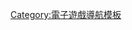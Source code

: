 {{Navbox
 | name = 各平台游戏列表
 | state = {{{state<includeonly>|autocollapse</includeonly>}}}
 | title = [[電子遊戲列表#按平台分类|各平台游戏列表]]
 | listclass = hlist

 | group1 = {{le|Amstrad}}
 | list1 =
* {{le|Amstrad-CPC游戏列表|List of Amstrad CPC games|Amstrad-CPC}}
* {{le|Amstrad-PCW游戏列表|List of Amstrad PCW games|Amstrad-PCW}}

 | group2 = [[蘋果公司|Apple]]
 | list2 =
* {{le|Apple II游戏列表|List of Apple II games|Apple II}}
** {{le|Apple IIGS游戏列表|List of Apple IIGS games|Apple IIGS}}
* {{le|Macintosh游戏列表|List of Macintosh games|Macintosh}}
* [[Apple Pippin|Pippin]]
* {{le|iPod游戏|iPod game}}
* {{le|iOS游戏列表|List of iOS games|iOS}}

 | group3 = [[雅达利]]
 | list3 =
* [[雅达利2600游戏列表|2600]]
* {{le|雅达利5200游戏列表|List of Atari 5200 games|5200}}
* [[雅达利7800游戏列表|7800]]
* {{le|ST游戏列表|List of Atari ST games|ST}}
* {{le|XEGS游戏列表|List of Atari XEGS games|XEGS}}
* {{le|Lynx游戏列表|List of Atari Lynx games|Lynx}}
* {{le|Jaguar游戏列表|List of Atari Jaguar games|Jaguar}}
** [[Atari Jaguar CD|CD]]
* {{le|Atari Flashback|Atari Flashback series#Original console}}
** {{le|AF2|Atari Flashback series#Atari Flashback 2}}
** {{le|AF3|Atari Flashback series#Atari Flashback 3}}

 | group4 = [[萬代]]
 | list4 =
* {{le|Bandai LCD Solarpower#Games|Bandai LCD Solarpower|Bandai LCD Solarpower}}
* [[Playdia]]
* [[Apple Pippin|Pippin]]
* [[WonderSwan游戏列表|WonderSwan]]
* [[WonderSwan Color游戏列表|WonderSwan Color]]

 | group5 = [[Coleco]]
 | list5 =
* {{le|ColecoVision游戏列表|List of ColecoVision games|ColecoVision}}
* {{le|Coleco Adam游戏列表|List of Coleco Adam games|Coleco Adam}}

 | group6 = [[Commodore International|Commodore]]
 | list6 =
* {{le|Commodore 64游戏列表|List of Commodore 64 games}}
* {{le|Commodore VIC-20游戏列表|List of Commodore VIC-20 games}}
* {{le|Amiga游戏列表|List of Amiga games}}
* {{le|Amiga CD32游戏列表|List of Amiga CD32 games}}

 | group7 = [[Google]]
 | list7 =
* {{le|Android游戏列表|List of Android games|Android}}
* {{le|Stadia游戏列表|List of Stadia games|Stadia}}

 | group8 = [[美格福斯]]/[[飛利浦]]
 | list8 =
* [[米罗华奥德赛|美格福斯奧德賽]]
* {{le|奧德賽²/Videopac游戏列表|List of Magnavox Odyssey² games|奧德賽²/Videopac}}
* {{le|飛利浦 CD-i游戏列表|List of CD-i games|飛利浦 CD-i}}

 | group9 = [[微软]]
 | list9 = {{Navbox|subgroup
  |group1 = 電腦平台
  |list1 =
* {{le|Index of DOS games|Index of DOS games}}
* {{le|MSX games游戏列表|List of MSX games|MSX games}}
* {{le|Index of Windows games|Index of Windows games}}
* [[Games for Windows游戏列表|Games for Windows]]
** {{le|Win-Live游戏列表|List of Games for Windows – Live titles|Win-Live}}
* {{le|Xbox Live-Win8游戏列表|List of Xbox Live games on Windows 8.x|Xbox Live-Win8}}
* {{le|Xbox Live-Win10游戏列表|List of Xbox Live games on Windows 10|Xbox Live-Win10}}

  |group2 = 移動平台
  |list2 =
* {{le|Win Mobile Pro games游戏列表|List of Windows Mobile Professional games|Win Mobile Pro games}}
* {{le|Xbox-Win Phone游戏列表|List of Xbox Live games on Windows Phone|Xbox-Win Phone}}

  |group3 = 家用機
  |list3 =
* [[Xbox游戏列表|Xbox]]
** {{le|Network games游戏列表|List of Xbox network games|Network games}}
** {{le|System Link games游戏列表|List of Xbox System Link games|System Link games}}
* [[Xbox 360游戏列表|Xbox 360]]
** {{le|Live Arcade游戏列表|List of Xbox 360 System Link games|Live Arcade}}
** {{le|360-Kinect|Kinect#Kinect for Xbox 360}}

* [[Xbox One遊戲列表|Xbox One]]
** {{le|One X應用游戏列表|List of Xbox One X enhanced games|One X應用}}
* [[Xbox Series X/S遊戲列表|Xbox Series X/S]]
}}

 | group10 = [[日本電氣|NEC]]
 | list10 =
* {{le|PC Engine 88遊戲列表|List of PC-88 games|PC Engine 88}}
** {{le|PC 98遊戲列表|List of PC-98 games|PC 98}}
* {{le|TurboGrafx16遊戲列表|List of TurboGrafx-16 games|TurboGrafx16}}
* {{le|PC FX遊戲列表|List of PC-FX games|PC FX}}

 | group11 = [[任天堂]]
 | list11 = {{Navbox|subgroup
  |group1 = 大型機台
  |list1 =
* {{le|VS. System街機游戏列表|List of products published by Nintendo#Arcade|VS. System街機}}

  |group2 = 家用機
  |list2 =
* [[红白機遊戲列表|Famicom]]
** [[FC磁碟機遊戲列表|磁碟机]]
** [[Nintendo Entertainment System游戏列表|NES]]
* [[超級任天堂遊戲列表|Super Famicom]]
** {{le|Satellaview遊戲列表|List of Satellaview broadcasts#Broadcast game list|Satellaview}}
*** [[Super Nintendo Entertainment System游戏列表|SNES]]
* [[任天堂64遊戲列表|N64]]
** [[神游机#游戏|iQue Player]]
** [[Nintendo 64DD|64DD]]

* [[GameCube游戏列表|GameCube]]
* [[Wii遊戲列表|Wii]]
** {{le|Wii-Fit游戏列表|List of games that support Wii Balance Board|Wii-Fit}}
** [[WiiWare遊戲列表|WiiWare]]
* [[Wii U遊戲列表|Wii U]]
** {{le|Wii-eShop游戏列表|List of Wii games on Wii U eShop|Wii-eShop}}
** [[Virtual Console]]

* [[任天堂Switch游戏列表|Switch]]
** [[2017年任天堂Switch游戏列表|2017年]]
** [[2018年任天堂Switch游戏列表|2018年]]
** [[2019年任天堂Switch游戏列表|2019年]]
** [[2020年任天堂Switch游戏列表|2020年]]
** [[2021年任天堂Switch游戏列表|2021年]]
** [[2022年任天堂Switch游戏列表|2022年]]

  |group3 = 掌機
  |list3 =
* {{le|Game & Watch遊戲列表|List of Game & Watch games|Game & Watch}}
** {{le|Mini Classics|Nintendo Mini Classics#Games|Mini Classics}}
* [[Game Boy游戏列表|Game Boy]]
** {{le|Super Game Boy游戏列表|List of Super Game Boy games|Super Game Boy}}
* [[Virtual Boy游戏列表|Virtual Boy]]

* {{le|Game Boy Color游戏列表|List of Game Boy Color games|Game Boy Color}}
* [[Game Boy Advance游戏列表|Game Boy Advance]]
** {{le|Nintendo e-Reader|Nintendo e-Reader#Game list}}
* {{le|Pokémon Mini|Pokémon mini#List of games}}

* [[任天堂DS游戏列表|DS]]
** [[任天堂DSi|DSi]]
* {{le|任天堂3DS游戏列表|List of Nintendo 3DS games|3DS}}
** {{le|3D Classics}}
** {{le|Virtual Console遊戲列表|Lists of Virtual Console games|Virtual Console}}
* [[任天堂Switch游戏列表|Switch Lite]]
}}

 | group12 = [[Oculus]]
 | list12 =
* {{le|O-Rift游戏列表|List of Oculus Rift games|O-Rift}}
* {{le|O-Quest游戏列表|List of Oculus Quest games|O-Quest}}

 | group13 = [[世嘉]]
 | list13 = {{Navbox|subgroup
  |group1 = 大型機台
  |list1 =
* {{le|Sega街機游戏列表|List of Sega arcade games|Sega街機}}
** {{le|system專用機台游戏列表|List of Sega arcade system boards|system專用機台}}

  |group2 = 家用機
  |list2 =
* [[SG-1000]]
* [[世嘉Master System游戏列表|Master System]]
* [[Mega Drive游戏列表|Mega Drive/Genesis]]
** {{le|Mega-CD/Sega CD游戏列表|List of Sega CD games|Mega-CD/Sega CD}}
** {{le|S32X游戏列表|List of 32X games|S32X}}

* [[Kids Computer PICO|PICO]]
* [[世嘉土星游戏列表|Saturn]]
* [[Dreamcast游戏列表|Dreamcast]]
** [[VMU]]

  |group3 = 掌機
  |list3 =
* [[Game Gear游戏列表|Game Gear]]
* {{le|Genesis Nomad遊戲|Genesis Nomad#Game library|Genesis Nomad}}
}}

 | group14 = [[SNK]]
 | list14 = {{Navbox|subgroup
  |group1 = 大型機台
  |list1 =
* {{le|Hyper Neo Geo 64|Hyper Neo Geo 64 #Games}}

  |group2 = 家用機
  |list2 =
* [[Neo Geo游戏列表|Neo Geo]]

  |group3 = 掌機
  |list3 =
* {{le|Neo-Geo Pocket遊戲列表|Neo-Geo Pocket #Games|Neo-Geo Pocket}}
* [[Neo-Geo Pocket Color遊戲列表|Neo-Geo Pocket Color]]
}}

 | group15 = [[索尼]]
 | list15 ={{Navbox|subgroup
  |group1 = 家用機
  |list1 =
* [[PlayStation游戏列表|PlayStation]]
* [[PlayStation 2游戏列表|PlayStation 2]]
** [[EyeToy#Games|EyeToy]]
* [[PlayStation 3遊戲列表|PlayStation 3]]
** {{le|one-Classics游戏列表|Lists of PS one Classics|one-Classics}}
** {{le|2-Classics游戏列表|List of PlayStation 2 Classics for PlayStation 3|2-Classics}}

* [[PlayStation 4遊戲列表|PlayStation 4]]
** {{le|Classics HD|High-definition remasters for PlayStation consoles#PlayStation 4}}
** {{le|2-Classics游戏列表|List of PlayStation 2 games for PlayStation 4|2-Classics}}
** {{le|PSVR游戏列表|List of PlayStation VR games|PSVR}}
* [[PlayStation 5遊戲列表|PlayStation 5]]

  |group2 = 掌機
  |list2 =
* [[PlayStation Portable遊戲列表|PlayStation Portable]]
** {{le|PSN-Portable|List of downloadable PlayStation Portable games}}
* [[PlayStation Vita遊戲列表|PlayStation Vita]]
** {{le|one-Classics游戏列表|Lists of PS one Classics|one-Classics}}
}}

 | group16 = [[電子遊戲機|其他廠家]]
 | list16 = {{Navbox|subgroup
  |group1 = 機台/設備
  |list1 =
* {{le|街機平台遊戲|List of arcade video games|街機}}
* {{le|Amazon Luna遊戲|List of Amazon Luna games|Amazon Luna}}
* {{le|HP3000游戏列表|List of HP3000 games|HP3000}}
* {{le|OnLive|OnLive#OnLive Game System}}

  |group2 = 電腦平台
  |list2 =
* {{le|Acorn Electron|Acorn Electron#Multi-function expansions}}
* {{le|FM Towns遊戲列表|List of FM Towns games|FM Towns}}
* {{le|Kaypro游戏列表|List of Kaypro games|Kaypro}}
* {{le|PC系統遊戲列表|List of PC games (A)|PC系統}}
** {{le|IBM-Booter|List of self-booting IBM PC compatible games}}
** {{le|Linux遊戲列表|List of Linux games|Linux}}
** {{le|OS/2游戏列表|List of OS/2 games|OS/2}}
* {{le|TRS-80游戏列表|List of TRS-80 games|TRS-80}}
* {{le|Sharp X68000遊戲列表|List of X68000 games|Sharp X68000}}

  |group3 = 家用機
  |list3 =
* [[3DO Interactive Multiplayer游戏列表|3DO]]
* {{le|Fairchild F|Fairchild Channel F Videocarts}}
* {{le|Intellivision遊戲列表|List of Intellivision games|Intellivision}}
* {{le|Ouya遊戲列表|List of Ouya software#Games|Ouya}}
* {{le|Vectrex遊戲列表|List of Vectrex games|Vectrex}}
* {{le|Zeebo遊戲列表|List of Zeebo games|Zeebo}}
* {{le|ZX Spectrum遊戲列表|List of ZX Spectrum games|ZX Spectrum}}

  |group4 = 掌機
  |list4 =
* {{le|Game.com|Game.com#Games}}
* {{le|Gizmondo遊戲列表|List of Gizmondo games|Gizmondo}}
* {{le|GP32遊戲列表|List of commercial GP32 games|GP32}}
* [[N-Gage游戏列表|N-Gage]]
}}

}}<noinclude>
{{collapsible option}}
[[Category:電子遊戲導航模板]]
</noinclude>